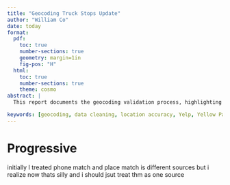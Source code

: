 ```yaml
---
title: "Geocoding Truck Stops Update"
author: "William Co"
date: today
format:
  pdf:
    toc: true
    number-sections: true
    geometry: margin=1in
    fig-pos: "H"
  html:
    toc: true
    number-sections: true
    theme: cosmo
abstract: |
  This report documents the geocoding validation process, highlighting discrepancies arising from integrating data sources like Yelp and Yellow Pages. Despite matching entries by phone number, these platforms introduce a high rate of false positives. We apply a variety of filtering to correct for this. We then provide a detailed account of the types of errors observed and offer a numerical estimate of the remaining discrepancies. These errors represent a small proportion of the entire dataset, affecting approximately 17 locations.

keywords: [geocoding, data cleaning, location accuracy, Yelp, Yellow Pages, truck stops]
---
```


# Progressive 

initially I treated phone match and place match is different sources but i realize now thats silly and i should jsut treat thm as one source